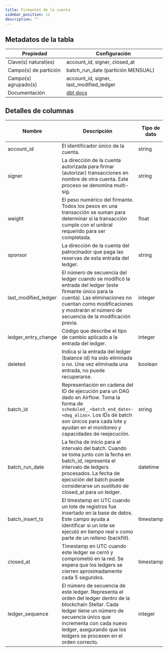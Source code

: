 ```yaml
---
title: Firmantes de la cuenta
sidebar_position: 11
description: ""
---
```


<div className="scoped-data-dictionary-table">

## Metadatos de la tabla

| Propiedad             | Configuración                                                                                                  |
| --------------------- | -------------------------------------------------------------------------------------------------------------- |
| Clave(s) natural(es)  | account_id, signer, closed_at                                                                                  |
| Campo(s) de partición | batch_run_date (partición MENSUAL)                                                                             |
| Campo(s) agrupado(s)  | account_id, signer, last_modified_ledger                                                                       |
| Documentación         | [dbt docs](http://www.stellar-dbt-docs.com/#!/source/source.stellar_dbt_public.crypto_stellar.account_signers) |

## Detalles de columnas

| Nombre               | Descripción                                                                                                                                                                                                                                              | Tipo de dato | Valores de dominio | ¿Requerido? | Notas |
| -------------------- | -------------------------------------------------------------------------------------------------------------------------------------------------------------------------------------------------------------------------------------------------------- | ------------ | ------------------ | ----------- | ----- |
| account_id           | El identificador único de la cuenta.                                                                                                                                                                                                                     | string       |                    | Sí          |       |
| signer               | La dirección de la cuenta autorizada para firmar (autorizar) transacciones en nombre de otra cuenta. Este proceso se denomina multi-sig.                                                                                                                 | string       |                    | Sí          |       |
| weight               | El peso numérico del firmante. Todos los pesos en una transacción se suman para determinar si la transacción cumple con el umbral requerido para ser completada.                                                                                         | float        |                    | Sí          |       |
| sponsor              | La dirección de la cuenta del patrocinador que paga las reservas de esta entrada del ledger.                                                                                                                                                             | string       |                    | No          |       |
| last_modified_ledger | El número de secuencia del ledger cuando se modificó la entrada del ledger (este firmante único para la cuenta). Las eliminaciones no cuentan como modificaciones y mostrarán el número de secuencia de la modificación previa.                          | integer      |                    | Sí          |       |
| ledger_entry_change  | Código que describe el tipo de cambio aplicado a la entrada del ledger.                                                                                                                                                                                  | integer      |                    | Sí          |       |
| deleted              | Indica si la entrada del ledger (balance id) ha sido eliminada o no. Una vez eliminada una entrada, no puede recuperarse.                                                                                                                                | boolean      |                    | Sí          |       |
| batch_id             | Representación en cadena del ID de ejecución para un DAG dado en Airflow. Toma la forma de `scheduled__<batch_end_date>-<dag_alias>`. Los IDs de batch son únicos para cada lote y ayudan en el monitoreo y capacidades de reejecución.                  | string       |                    | Sí          |       |
| batch_run_date       | La fecha de inicio para el intervalo del batch. Cuando se toma junto con la fecha en batch_id, representa el intervalo de ledgers procesados. La fecha de ejecución del batch puede considerarse un sustituto de closed_at para un ledger.               | datetime     |                    | Sí          |       |
| batch_insert_ts      | El timestamp en UTC cuando un lote de registros fue insertado en la base de datos. Este campo ayuda a identificar si un lote se ejecutó en tiempo real o como parte de un relleno (backfill).                                                            | timestamp    |                    | Sí          |       |
| closed_at            | Timestamp en UTC cuando este ledger se cerró y comprometió en la red. Se espera que los ledgers se cierren aproximadamente cada 5 segundos.                                                                                                              | timestamp    |                    | Sí          |       |
| ledger_sequence      | El número de secuencia de este ledger. Representa el orden del ledger dentro de la blockchain Stellar. Cada ledger tiene un número de secuencia único que incrementa con cada nuevo ledger, asegurando que los ledgers se procesen en el orden correcto. | integer      |                    | Sí          |       |

</div>
